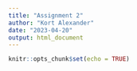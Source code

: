 ```yaml
---
title: "Assignment 2"
author: "Kort Alexander"
date: "2023-04-20"
output: html_document
---
```


```r
knitr::opts_chunk$set(echo = TRUE)
```

